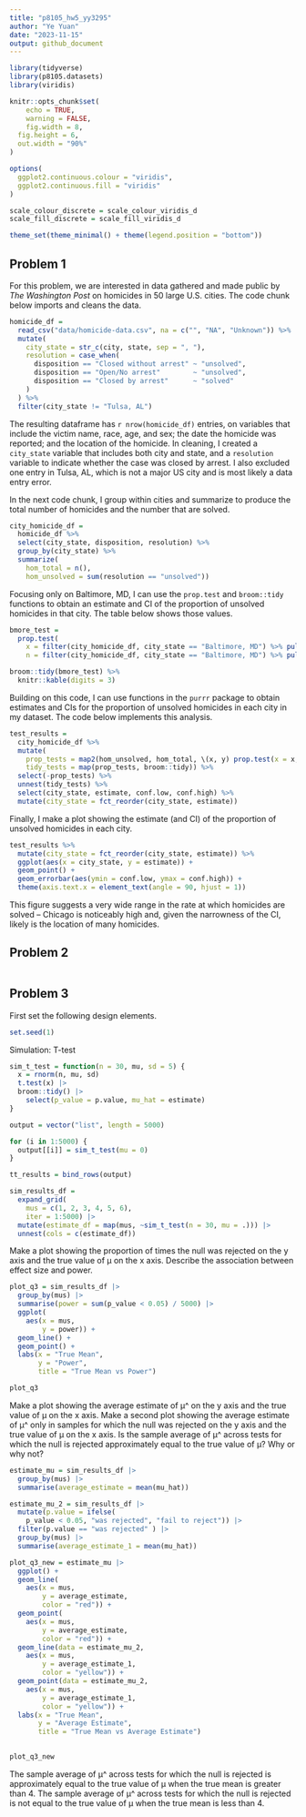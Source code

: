 ```yaml
---
title: "p8105_hw5_yy3295"
author: "Ye Yuan"
date: "2023-11-15"
output: github_document
---
```


```r
library(tidyverse)
library(p8105.datasets)
library(viridis)

knitr::opts_chunk$set(
	echo = TRUE,
	warning = FALSE,
	fig.width = 8, 
  fig.height = 6,
  out.width = "90%"
)

options(
  ggplot2.continuous.colour = "viridis",
  ggplot2.continuous.fill = "viridis"
)

scale_colour_discrete = scale_colour_viridis_d
scale_fill_discrete = scale_fill_viridis_d

theme_set(theme_minimal() + theme(legend.position = "bottom"))
```


## Problem 1

For this problem, we are interested in data gathered and made public by _The Washington Post_ on homicides in 50 large U.S. cities. The code chunk below imports and cleans the data.

```r
homicide_df = 
  read_csv("data/homicide-data.csv", na = c("", "NA", "Unknown")) %>%
  mutate(
    city_state = str_c(city, state, sep = ", "),
    resolution = case_when(
      disposition == "Closed without arrest" ~ "unsolved",
      disposition == "Open/No arrest"        ~ "unsolved",
      disposition == "Closed by arrest"      ~ "solved"
    )
  ) %>% 
  filter(city_state != "Tulsa, AL") 
```

The resulting dataframe has `r nrow(homicide_df)` entries, on variables that include the victim name, race, age, and sex; the date the homicide was reported; and the location of the homicide. In cleaning, I created a `city_state` variable that includes both city and state, and a `resolution` variable to indicate whether the case was closed by arrest. I also excluded one entry in Tulsa, AL, which is not a major US city and is most likely a data entry error. 

In the next code chunk, I group within cities and summarize to produce the total number of homicides and the number that are solved. 

```r
city_homicide_df = 
  homicide_df %>% 
  select(city_state, disposition, resolution) %>% 
  group_by(city_state) %>% 
  summarize(
    hom_total = n(),
    hom_unsolved = sum(resolution == "unsolved"))
```

Focusing only on Baltimore, MD, I can use the `prop.test` and `broom::tidy` functions to obtain an estimate and CI of the proportion of unsolved homicides in that city. The table below shows those values.

```r
bmore_test = 
  prop.test(
    x = filter(city_homicide_df, city_state == "Baltimore, MD") %>% pull(hom_unsolved),
    n = filter(city_homicide_df, city_state == "Baltimore, MD") %>% pull(hom_total)) 

broom::tidy(bmore_test) %>% 
  knitr::kable(digits = 3)
```

Building on this code, I can use functions in the `purrr` package to obtain estimates and CIs for the proportion of unsolved homicides in each city in my dataset. The code below implements this analysis. 

```r
test_results = 
  city_homicide_df %>% 
  mutate(
    prop_tests = map2(hom_unsolved, hom_total, \(x, y) prop.test(x = x, n = y)),
    tidy_tests = map(prop_tests, broom::tidy)) %>% 
  select(-prop_tests) %>% 
  unnest(tidy_tests) %>% 
  select(city_state, estimate, conf.low, conf.high) %>% 
  mutate(city_state = fct_reorder(city_state, estimate))
```

Finally, I make a plot showing the estimate (and CI) of the proportion of unsolved homicides in each city.

```r
test_results %>% 
  mutate(city_state = fct_reorder(city_state, estimate)) %>% 
  ggplot(aes(x = city_state, y = estimate)) + 
  geom_point() + 
  geom_errorbar(aes(ymin = conf.low, ymax = conf.high)) + 
  theme(axis.text.x = element_text(angle = 90, hjust = 1))
```

This figure suggests a very wide range in the rate at which homicides are solved -- Chicago is noticeably high and, given the narrowness of the CI, likely is the location of many homicides. 

## Problem 2

```r

```


## Problem 3

First set the following design elements.
```r
set.seed(1)
```

Simulation: T-test
```r
sim_t_test = function(n = 30, mu, sd = 5) {
  x = rnorm(n, mu, sd)
  t.test(x) |>
  broom::tidy() |>
    select(p_value = p.value, mu_hat = estimate)
}
```

```r
output = vector("list", length = 5000)

for (i in 1:5000) {
  output[[i]] = sim_t_test(mu = 0)
}

tt_results = bind_rows(output)
```

```r
sim_results_df = 
  expand_grid(
    mus = c(1, 2, 3, 4, 5, 6),
    iter = 1:5000) |>
  mutate(estimate_df = map(mus, ~sim_t_test(n = 30, mu = .))) |>
  unnest(cols = c(estimate_df))
```

Make a plot showing the proportion of times the null was rejected on the y axis and the true value of μ on the x axis. 
Describe the association between effect size and power.
```r
plot_q3 = sim_results_df |>
  group_by(mus) |>
  summarise(power = sum(p_value < 0.05) / 5000) |>
  ggplot(
    aes(x = mus,
        y = power)) +
  geom_line() +
  geom_point() +
  labs(x = "True Mean",
       y = "Power",
       title = "True Mean vs Power")

plot_q3
```
Make a plot showing the average estimate of μ^ on the y axis and the true value of μ on the x axis. 
Make a second plot showing the average estimate of μ^ only in samples for which the null was rejected on the y axis and the true value of μ on the x axis. 
Is the sample average of μ^ across tests for which the null is rejected approximately equal to the true value of μ? 
Why or why not?
```r
estimate_mu = sim_results_df |>
  group_by(mus) |>
  summarise(average_estimate = mean(mu_hat))

estimate_mu_2 = sim_results_df |>
  mutate(p.value = ifelse(
    p_value < 0.05, "was rejected", "fail to reject")) |>
  filter(p.value == "was rejected" ) |>
  group_by(mus) |>
  summarise(average_estimate_1 = mean(mu_hat))

plot_q3_new = estimate_mu |>
  ggplot() +
  geom_line(
    aes(x = mus,
        y = average_estimate,
        color = "red")) +
  geom_point(
    aes(x = mus,
        y = average_estimate,
        color = "red")) +
  geom_line(data = estimate_mu_2,
    aes(x = mus,
        y = average_estimate_1,
        color = "yellow")) +
  geom_point(data = estimate_mu_2,
    aes(x = mus,
        y = average_estimate_1,
        color = "yellow")) +
  labs(x = "True Mean",
       y = "Average Estimate",
       title = "True Mean vs Average Estimate")
  

plot_q3_new
```
The sample average of μ^ across tests for which the null is rejected is approximately equal to the true value of μ when the true mean is greater than 4.
The sample average of μ^ across tests for which the null is rejected is not equal to the true value of μ when the true mean is less than 4.
